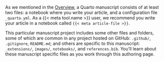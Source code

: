 As we mentioned in the [Overview](../index.qmd), a Quarto manuscript consists of at least two files: a notebook where you write your article, and a configuration file `_quarto.yml`. As a {{< meta tool.name >}} user, we recommend you write your article in a notebook called `{{< meta article-file >}}`.

This particular manuscript project includes some other files and folders, some of which are common in any project hosted on GitHub: `.github/`, `.gitignore`, `README.md`; and others are specific to this manuscript: `_extensions/`, `images/`, `notebooks/`, and `references.bib`. You'll learn about these manuscript specific files as you work through this authoring page.
